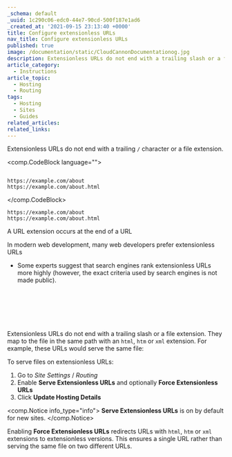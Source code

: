 ```yaml
---
_schema: default
_uuid: 1c290c06-edc0-44e7-90cd-500f187e1ad6
_created_at: '2021-09-15 23:13:40 +0000'
title: Configure extensionless URLs
nav_title: Configure extensionless URLs
published: true
image: /documentation/static/CloudCannonDocumentationog.jpg
description: Extensionless URLs do not end with a trailing slash or a file extension.
article_category:
  - Instructions
article_topic:
  - Hosting
  - Routing
tags:
  - Hosting
  - Sites
  - Guides
related_articles:
related_links:
---
```

Extensionless URLs do not end with a trailing `/` character or a file extension.

<comp.CodeBlock language="">
``````````

https://example.com/about
https://example.com/about.html

``````````
</comp.CodeBlock>

```
https://example.com/about
https://example.com/about.html
```

A URL extension occurs at the end of a URL

In modern web development, many web developers prefer extensionless URLs

* Some experts suggest that search engines rank extensionless URLs more highly (however, the exact criteria used by search engines is not made public).

&nbsp;

&nbsp;

&nbsp;

Extensionless URLs do not end with a trailing slash or a file extension. They map to the file in the same path with an `html`, `htm` or `xml` extension. For example, these URLs would serve the same file:

To serve files on extensionless URLs:

1. Go to *Site Settings* / *Routing*
2. Enable **Serve Extensionless URLs** and optionally **Force Extensionless URLs**
3. Click **Update Hosting Details**

<comp.Notice info_type="info">
  **Serve Extensionless URLs** is on by default for new sites.
</comp.Notice>

Enabling **Force Extensionless URLs** redirects URLs with `html`, `htm` or `xml` extensions to extensionless versions. This ensures a single URL rather than serving the same file on two different URLs.